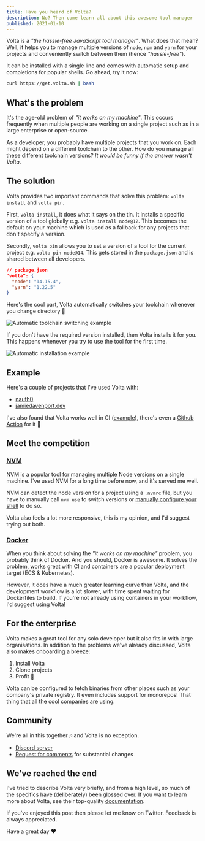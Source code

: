 ```yaml
---
title: Have you heard of Volta?
description: No? Then come learn all about this awesome tool manager
published: 2021-01-10
---
```


Volta is a _"the hassle-free JavaScript tool manager"_. What does that mean? Well, it helps you to manage multiple versions of `node`, `npm` and `yarn` for your projects and conveniently switch between them (hence _"hassle-free"_).

It can be installed with a single line and comes with automatic setup and completions for popular shells. Go ahead, try it now:

```bash
curl https://get.volta.sh | bash
```

## What's the problem

It's the age-old problem of _"it works on my machine"_. This occurs frequently when multiple people are working on a single project such as in a large enterprise or open-source.

As a developer, you probably have multiple projects that you work on. Each might depend on a different toolchain to the other. How do you manage all these different toolchain versions? _It would be funny if the answer wasn't Volta_.

## The solution

Volta provides two important commands that solve this problem: `volta install` and `volta pin`.

First, `volta install`, it does what it says on the tin. It installs a specific version of a tool globally e.g. `volta install node@12`. This becomes the default on your machine which is used as a fallback for any projects that don't specify a version.

Secondly, `volta pin` allows you to set a version of a tool for the current project e.g. `volta pin node@14`. This gets stored in the `package.json` and is shared between all developers.

```json
// package.json
"volta": {
  "node": "14.15.4",
  "yarn": "1.22.5"
}
```

Here's the cool part, Volta automatically switches your toolchain whenever you change directory 🤯


<img src={switchDirs} alt="Automatic toolchain switching example" />

If you don't have the required version installed, then Volta installs it for you. This happens whenever you try to use the tool for the first time.


<img src={automaticInstallation} alt="Automatic installation example" />

## Example

Here's a couple of projects that I've used Volta with:

- [nauth0](https://github.com/jamiedavenport/nauth0/blob/main/package.json)
- [jamiedavenport.dev](https://github.com/jamiedavenport/jamiedavenport.dev/blob/main/package.json)

I've also found that Volta works well in CI ([example](https://github.com/jamiedavenport/nauth0/pull/46)), there's even a [Github Action](https://github.com/volta-cli/action) for it 🥳

## Meet the competition

### [NVM](https://github.com/nvm-sh/nvm)

NVM is a popular tool for managing multiple Node versions on a single machine. I've used NVM for a long time before now, and it's served me well.

NVM can detect the node version for a project using a `.nvmrc` file, but you have to manually call `nvm use` to switch versions or [manually configure your shell](https://github.com/nvm-sh/nvm#deeper-shell-integration) to do so.

Volta also feels a lot more responsive, this is my opinion, and I'd suggest trying out both.

### [Docker](https://www.docker.com/)

When you think about solving the _"it works on my machine"_ problem, you probably think of Docker. And you should, Docker is awesome. It solves the problem, works great with CI and containers are a popular deployment target (ECS & Kubernetes).

However, it does have a much greater learning curve than Volta, and the development workflow is a lot slower, with time spent waiting for Dockerfiles to build. If you're not already using containers in your workflow, I'd suggest using Volta!

## For the enterprise

Volta makes a great tool for any solo developer but it also fits in with large organisations. In addition to the problems we've already discussed, Volta also makes onboarding a breeze:

1. Install Volta
1. Clone projects
1. Profit 🤩

Volta can be configured to fetch binaries from other places such as your company's private registry. It even includes support for monorepos! That thing that all the cool companies are using.

## Community

We're all in this together 🎶 and Volta is no exception.

- [Discord server](https://discord.gg/hgPTz9A)
- [Request for comments](https://github.com/volta-cli/rfcs) for substantial changes

## We've reached the end

I've tried to describe Volta very briefly, and from a high level, so much of the specifics have (deliberately) been glossed over. If you want to learn more about Volta, see their top-quality [documentation](https://volta.sh/).

If you've enjoyed this post then please let me know on Twitter. Feedback is always appreciated.

Have a great day ❤️
